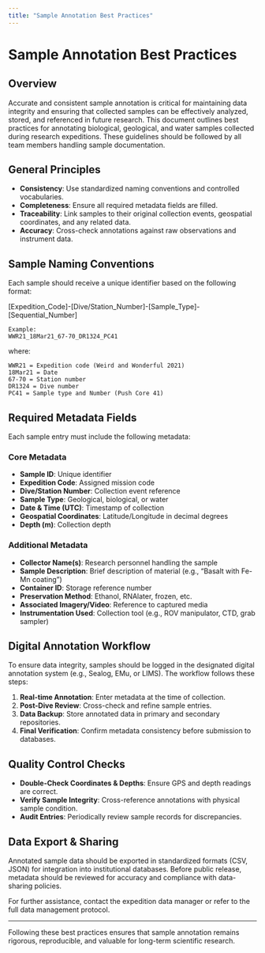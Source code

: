 ```yaml
---
title: "Sample Annotation Best Practices"
---
```


# Sample Annotation Best Practices 

## Overview
Accurate and consistent sample annotation is critical for maintaining data integrity and ensuring that collected samples can be effectively analyzed, stored, and referenced in future research. This document outlines best practices for annotating biological, geological, and water samples collected during research expeditions. These guidelines should be followed by all team members handling sample documentation.

## General Principles
- **Consistency**: Use standardized naming conventions and controlled vocabularies.
- **Completeness**: Ensure all required metadata fields are filled.
- **Traceability**: Link samples to their original collection events, geospatial coordinates, and any related data.
- **Accuracy**: Cross-check annotations against raw observations and instrument data.

## Sample Naming Conventions
Each sample should receive a unique identifier based on the following format:

[Expedition_Code]-[Dive/Station_Number]-[Sample_Type]-[Sequential_Number]
``` 
Example:
WWR21_18Mar21_67-70_DR1324_PC41
``` 
where:
```
WWR21 = Expedition code (Weird and Wonderful 2021)
18Mar21 = Date
67-70 = Station number
DR1324 = Dive number
PC41 = Sample type and Number (Push Core 41)
```

## Required Metadata Fields
Each sample entry must include the following metadata:

### Core Metadata
- **Sample ID**: Unique identifier
- **Expedition Code**: Assigned mission code
- **Dive/Station Number**: Collection event reference
- **Sample Type**: Geological, biological, or water
- **Date & Time (UTC)**: Timestamp of collection
- **Geospatial Coordinates**: Latitude/Longitude in decimal degrees
- **Depth (m)**: Collection depth

### Additional Metadata
- **Collector Name(s)**: Research personnel handling the sample
- **Sample Description**: Brief description of material (e.g., "Basalt with Fe-Mn coating")
- **Container ID**: Storage reference number
- **Preservation Method**: Ethanol, RNAlater, frozen, etc.
- **Associated Imagery/Video**: Reference to captured media
- **Instrumentation Used**: Collection tool (e.g., ROV manipulator, CTD, grab sampler)

## Digital Annotation Workflow
To ensure data integrity, samples should be logged in the designated digital annotation system (e.g., Sealog, EMu, or LIMS). The workflow follows these steps:

1. **Real-time Annotation**: Enter metadata at the time of collection.
2. **Post-Dive Review**: Cross-check and refine sample entries.
3. **Data Backup**: Store annotated data in primary and secondary repositories.
4. **Final Verification**: Confirm metadata consistency before submission to databases.

## Quality Control Checks
- **Double-Check Coordinates & Depths**: Ensure GPS and depth readings are correct.
- **Verify Sample Integrity**: Cross-reference annotations with physical sample condition.
- **Audit Entries**: Periodically review sample records for discrepancies.

## Data Export & Sharing
Annotated sample data should be exported in standardized formats (CSV, JSON) for integration into institutional databases. Before public release, metadata should be reviewed for accuracy and compliance with data-sharing policies.

For further assistance, contact the expedition data manager or refer to the full data management protocol.

---

Following these best practices ensures that sample annotation remains rigorous, reproducible, and valuable for long-term scientific research.
